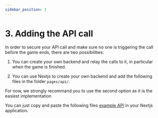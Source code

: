 ```yaml
---
sidebar_position: 3
---
```


# 3. Adding the API call

In order to secure your API call and make sure no one is triggering the call before the game ends,
there are two possibilities:

1. You can create your own backend and relay the calls to it, in particular when the game is finished.

2. You can use Nextjs to create your own backend and add the following files in the folder `pages/api/`.

For now, we strongly recommand you to use the second option as it is the easiest implementation

You can just copy and paste the following files [example API](https://github.com/mbouthemy/chess2earn-example/tree/master/src/pages/api)
in your Nextjs application.